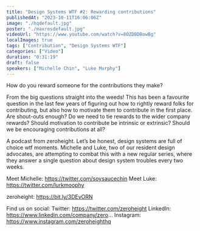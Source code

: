 ```yaml
---
title: "Design Systems WTF #2: Rewarding contributions"
publishedAt: "2023-10-11T16:06:06Z"
image: "./hqdefault.jpg"
poster: "./maxresdefault.jpg"
videoUrl: "https://www.youtube.com/watch?v=8OZDBDBowBg"
localImages: true
tags: ["Contribution", "Design Systems WTF"]
categories: ["Video"]
duration: "0:31:19"
draft: false
speakers: ["Michelle Chin", "Luke Murphy"]
---
```


How do you reward someone for the contributions they make?

From the big questions straight into the weeds! This has been a favourite question in the last few years of figuring out how to rightly reward folks for contributing, but also how to motivate them to contribute in the first place. Are shout-outs enough? Do we need to tie rewards to the wider company rewards? Should motivation to contribute be intrinsic or extrinsic? Should we be encouraging contributions at all?

A podcast from zeroheight. Let’s be honest, design systems are full of choice wtf moments. Michelle and Luke, two of our resident design advocates, are attempting to combat this with a new regular series, where they answer a single question about design system troubles every two weeks.

Meet Michelle: https://twitter.com/soysaucechin
Meet Luke: https://twitter.com/lurkmoophy

zeroheight: https://bit.ly/3DEvORN

Find us on social:
Twitter: https://twitter.com/zeroheight
LinkedIn: https://www.linkedin.com/company/zero...
Instagram: https://www.instagram.com/zeroheighthq
